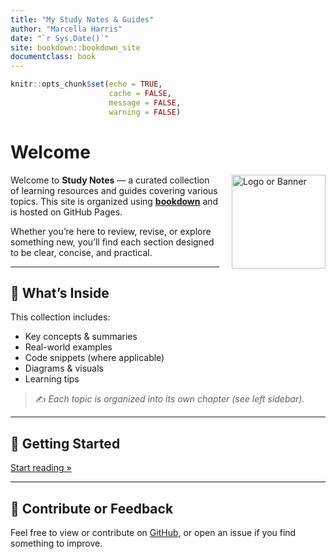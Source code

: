 ```yaml
---
title: "My Study Notes & Guides"
author: "Marcella Harris"
date: "`r Sys.Date()`"
site: bookdown::bookdown_site
documentclass: book
---
```


```r
knitr::opts_chunk$set(echo = TRUE,
                      cache = FALSE,
                      message = FALSE,
                      warning = FALSE)
```

# Welcome

<img src="https://via.placeholder.com/150" alt="Logo or Banner" style="float: right; margin-left: 20px; width: 150px;">

Welcome to **Study Notes** — a curated collection of learning resources and guides covering various topics. This site is organized using [**bookdown**](https://bookdown.org) and is hosted on GitHub Pages.

Whether you're here to review, revise, or explore something new, you'll find each section designed to be clear, concise, and practical.

---

## 📘 What's Inside

This collection includes:

- Key concepts & summaries
- Real-world examples
- Code snippets (where applicable)
- Diagrams & visuals
- Learning tips

> ✍️ *Each topic is organized into its own chapter (see left sidebar).*


---

## 🚀 Getting Started

[Start reading »](studyGuideD421.html){.btn .btn-primary}

---

## 🙌 Contribute or Feedback

Feel free to view or contribute on [GitHub](https://github.com/MarcellaHarr/study-guides-and-notes.git), or open an issue if you find something to improve.
